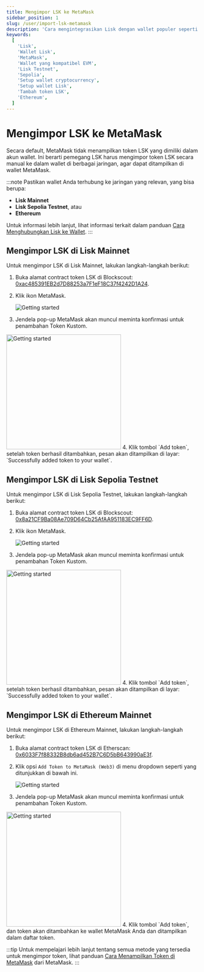 ```yaml
---
title: Mengimpor LSK ke MetaMask
sidebar_position: 1
slug: /user/import-lsk-metamask
description: 'Cara mengintegrasikan Lisk dengan wallet populer seperti MetaMask.'
keywords:
  [
    'Lisk',
    'Wallet Lisk',
    'MetaMask',
    'Wallet yang kompatibel EVM',
    'Lisk Testnet',
    'Sepolia',
    'Setup wallet cryptocurrency',
    'Setup wallet Lisk',
    'Tambah token LSK',
    'Ethereum',
  ]
---
```


# Mengimpor LSK ke MetaMask
Secara default, MetaMask tidak menampilkan token LSK yang dimiliki dalam akun wallet. 
Ini berarti pemegang LSK harus mengimpor token LSK secara manual ke dalam wallet di berbagai jaringan, agar dapat ditampilkan di wallet MetaMask.

:::note
Pastikan wallet Anda terhubung ke jaringan yang relevan, yang bisa berupa:
- **Lisk Mainnet**
- **Lisk Sepolia Testnet**, atau
- **Ethereum**

Untuk informasi lebih lanjut, lihat informasi terkait dalam panduan [Cara Menghubungkan Lisk ke Wallet](connecting-to-a-wallet).
:::

## Mengimpor LSK di Lisk Mainnet

Untuk mengimpor LSK di Lisk Mainnet, lakukan langkah-langkah berikut:

1. Buka alamat contract token LSK di Blockscout: [0xac485391EB2d7D88253a7F1eF18C37f4242D1A24](https://blockscout.lisk.com/token/0xac485391EB2d7D88253a7F1eF18C37f4242D1A24).
2. Klik ikon MetaMask.

    <img src="/img/docs/import-lsk/clickMetaMask.png" alt="Getting started"  /> 
3. Jendela pop-up MetaMask akan muncul meminta konfirmasi untuk penambahan Token Kustom.
  <img src="/img/docs/import-lsk/confimAddition.png" alt="Getting started" width="300px" />
4. Klik tombol `Add token`, setelah token berhasil ditambahkan, pesan akan ditampilkan di layar: `Successfully added token to your wallet`.

## Mengimpor LSK di Lisk Sepolia Testnet

Untuk mengimpor LSK di Lisk Sepolia Testnet, lakukan langkah-langkah berikut:

1. Buka alamat contract token LSK di Blockscout: [0x8a21CF9Ba08Ae709D64Cb25AfAA951183EC9FF6D](https://sepolia-blockscout.lisk.com/token/0x8a21CF9Ba08Ae709D64Cb25AfAA951183EC9FF6D).
2. Klik ikon MetaMask.

    <img src="/img/docs/import-lsk/clickMetaMask2.png" alt="Getting started"  /> 
3. Jendela pop-up MetaMask akan muncul meminta konfirmasi untuk penambahan Token Kustom.
  <img src="/img/docs/import-lsk/confimAddition.png" alt="Getting started" width="300px" />
4. Klik tombol `Add token`, setelah token berhasil ditambahkan, pesan akan ditampilkan di layar: `Successfully added token to your wallet`.

## Mengimpor LSK di Ethereum Mainnet

Untuk mengimpor LSK di Ethereum Mainnet, lakukan langkah-langkah berikut:

1. Buka alamat contract token LSK di Etherscan: [0x6033F7f88332B8db6ad452B7C6D5bB643990aE3f](https://etherscan.io/token/0x6033f7f88332b8db6ad452b7c6d5bb643990ae3f).
2. Klik opsi `Add Token to MetaMask (Web3)` di menu dropdown seperti yang ditunjukkan di bawah ini.

    <img src="/img/docs/import-lsk/clickMetaMask3.png" alt="Getting started"  /> 
3. Jendela pop-up MetaMask akan muncul meminta konfirmasi untuk penambahan Token Kustom.
  <img src="/img/docs/import-lsk/confirmAddition2.png" alt="Getting started" width="300px" />
4. Klik tombol `Add token`, dan token akan ditambahkan ke wallet MetaMask Anda dan ditampilkan dalam daftar token.

:::tip
Untuk mempelajari lebih lanjut tentang semua metode yang tersedia untuk mengimpor token, lihat panduan [Cara Menampilkan Token di MetaMask](https://support.metamask.io/managing-my-tokens/custom-tokens/how-to-display-tokens-in-metamask/) dari MetaMask.
:::
